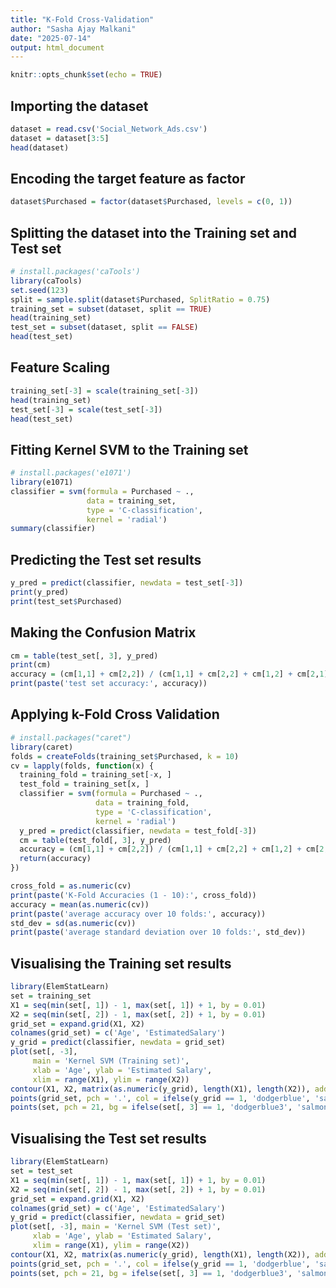```yaml
---
title: "K-Fold Cross-Validation"
author: "Sasha Ajay Malkani"
date: "2025-07-14"
output: html_document
---
```


```r
knitr::opts_chunk$set(echo = TRUE)
```

## Importing the dataset

```r
dataset = read.csv('Social_Network_Ads.csv')
dataset = dataset[3:5]
head(dataset)

```

## Encoding the target feature as factor

```r
dataset$Purchased = factor(dataset$Purchased, levels = c(0, 1))

```

## Splitting the dataset into the Training set and Test set

```r
# install.packages('caTools')
library(caTools)
set.seed(123)
split = sample.split(dataset$Purchased, SplitRatio = 0.75)
training_set = subset(dataset, split == TRUE)
head(training_set)
test_set = subset(dataset, split == FALSE)
head(test_set)


```

## Feature Scaling

```r
training_set[-3] = scale(training_set[-3])
head(training_set)
test_set[-3] = scale(test_set[-3])
head(test_set)

```

## Fitting Kernel SVM to the Training set

```r
# install.packages('e1071')
library(e1071)
classifier = svm(formula = Purchased ~ .,
                 data = training_set,
                 type = 'C-classification',
                 kernel = 'radial')
summary(classifier)

```

## Predicting the Test set results

```r
y_pred = predict(classifier, newdata = test_set[-3])
print(y_pred)
print(test_set$Purchased)

```

## Making the Confusion Matrix

```r
cm = table(test_set[, 3], y_pred)
print(cm)
accuracy = (cm[1,1] + cm[2,2]) / (cm[1,1] + cm[2,2] + cm[1,2] + cm[2,1])
print(paste('test set accuracy:', accuracy))

```

## Applying k-Fold Cross Validation

```r
# install.packages("caret")
library(caret)
folds = createFolds(training_set$Purchased, k = 10)
cv = lapply(folds, function(x) {
  training_fold = training_set[-x, ]
  test_fold = training_set[x, ]
  classifier = svm(formula = Purchased ~ .,
                   data = training_fold,
                   type = 'C-classification',
                   kernel = 'radial')
  y_pred = predict(classifier, newdata = test_fold[-3])
  cm = table(test_fold[, 3], y_pred)
  accuracy = (cm[1,1] + cm[2,2]) / (cm[1,1] + cm[2,2] + cm[1,2] + cm[2,1])
  return(accuracy)
})

cross_fold = as.numeric(cv)
print(paste('K-Fold Accuracies (1 - 10):', cross_fold))
accuracy = mean(as.numeric(cv))
print(paste('average accuracy over 10 folds:', accuracy))
std_dev = sd(as.numeric(cv))
print(paste('average standard deviation over 10 folds:', std_dev))

```

## Visualising the Training set results

```r
library(ElemStatLearn)
set = training_set
X1 = seq(min(set[, 1]) - 1, max(set[, 1]) + 1, by = 0.01)
X2 = seq(min(set[, 2]) - 1, max(set[, 2]) + 1, by = 0.01)
grid_set = expand.grid(X1, X2)
colnames(grid_set) = c('Age', 'EstimatedSalary')
y_grid = predict(classifier, newdata = grid_set)
plot(set[, -3],
     main = 'Kernel SVM (Training set)',
     xlab = 'Age', ylab = 'Estimated Salary',
     xlim = range(X1), ylim = range(X2))
contour(X1, X2, matrix(as.numeric(y_grid), length(X1), length(X2)), add = TRUE)
points(grid_set, pch = '.', col = ifelse(y_grid == 1, 'dodgerblue', 'salmon'))
points(set, pch = 21, bg = ifelse(set[, 3] == 1, 'dodgerblue3', 'salmon3'))


```

## Visualising the Test set results

```r
library(ElemStatLearn)
set = test_set
X1 = seq(min(set[, 1]) - 1, max(set[, 1]) + 1, by = 0.01)
X2 = seq(min(set[, 2]) - 1, max(set[, 2]) + 1, by = 0.01)
grid_set = expand.grid(X1, X2)
colnames(grid_set) = c('Age', 'EstimatedSalary')
y_grid = predict(classifier, newdata = grid_set)
plot(set[, -3], main = 'Kernel SVM (Test set)',
     xlab = 'Age', ylab = 'Estimated Salary',
     xlim = range(X1), ylim = range(X2))
contour(X1, X2, matrix(as.numeric(y_grid), length(X1), length(X2)), add = TRUE)
points(grid_set, pch = '.', col = ifelse(y_grid == 1, 'dodgerblue', 'salmon'))
points(set, pch = 21, bg = ifelse(set[, 3] == 1, 'dodgerblue3', 'salmon3'))

```







